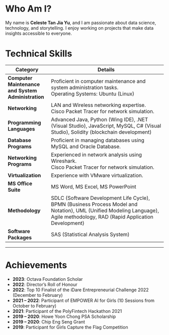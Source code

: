 # Who Am I?

My name is **Celeste Tan Jia Yu**, and I am passionate about data science, technology, and storytelling. I enjoy working on projects that make data insights accessible to everyone.


# Technical Skills

| **Category**                        | **Details**                                                                                     |
|-------------------------------------|-------------------------------------------------------------------------------------------------|
| **Computer Maintenance and System Administration** | Proficient in computer maintenance and system administration tasks. <br> Operating Systems: Ubuntu (Linux) |
| **Networking**                      | LAN and Wireless networking expertise. <br> Cisco Packet Tracer for network simulation.        |
| **Programming Languages**           | Advanced Java, Python (Wing IDE), .NET (Visual Studio), JavaScript, MySQL, C# (Visual Studio), Solidity (blockchain development) |
| **Database Programs**               | Proficient in managing databases using MySQL and Oracle Database.                              |
| **Networking Programs**             | Experienced in network analysis using Wireshark. <br> Cisco Packet Tracer for network simulation. |
| **Virtualization**                  | Experience with VMware virtualization.                                                        |
| **MS Office Suite**                 | MS Word, MS Excel, MS PowerPoint                                                              |
| **Methodology**                     | SDLC (Software Development Life Cycle), BPMN (Business Process Model and Notation), UML (Unified Modeling Language), Agile methodology, RAD (Rapid Application Development) |
| **Software Packages**               | SAS (Statistical Analysis System)                                                             |

---
# Achievements

- **2023**: Octava Foundation Scholar
- **2022**: Director’s Roll of Honour
- **2022**: Top 10 Finalist of the iDare Entrepreneurial Challenge 2022 (December to February)
- **2021 – 2022**: Participant of EMPOWER AI for Girls (10 Sessions from October to February)
- **2021**: Participant of the PolyFintech Hackathon 2021
- **2019 – 2020**: Howe Yoon Chong PSA Scholarship
- **2019 – 2020**: Chip Eng Seng Grant
- **2019**: Participant for Girls Capture the Flag Competition
